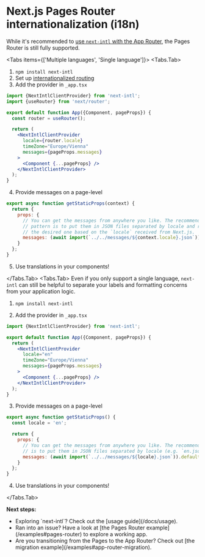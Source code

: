 
# Next.js Pages Router internationalization (i18n)

While it's recommended to [use `next-intl` with the App Router](/docs/getting-started/app-router), the Pages Router is still fully supported.

<Tabs items={['Multiple languages', 'Single language']}>
<Tabs.Tab>
1. `npm install next-intl`
2. Set up [internationalized routing](https://nextjs.org/docs/advanced-features/i18n-routing)
3. Add the provider in `_app.tsx`

```jsx filename="_app.tsx" /NextIntlClientProvider/
import {NextIntlClientProvider} from 'next-intl';
import {useRouter} from 'next/router';

export default function App({Component, pageProps}) {
  const router = useRouter();

  return (
    <NextIntlClientProvider
      locale={router.locale}
      timeZone="Europe/Vienna"
      messages={pageProps.messages}
    >
      <Component {...pageProps} />
    </NextIntlClientProvider>
  );
}
```

4. Provide messages on a page-level

```js filename="pages/index.tsx"
export async function getStaticProps(context) {
  return {
    props: {
      // You can get the messages from anywhere you like. The recommended
      // pattern is to put them in JSON files separated by locale and read
      // the desired one based on the `locale` received from Next.js.
      messages: (await import(`../../messages/${context.locale}.json`)).default
    }
  };
}
```

5. Use translations in your components!

</Tabs.Tab>
<Tabs.Tab>
Even if you only support a single language, `next-intl` can still be helpful to separate your labels and formatting concerns from your application logic.

1. `npm install next-intl`

2. Add the provider in `_app.tsx`

```jsx filename="_app.tsx" /NextIntlClientProvider/
import {NextIntlClientProvider} from 'next-intl';

export default function App({Component, pageProps}) {
  return (
    <NextIntlClientProvider
      locale="en"
      timeZone="Europe/Vienna"
      messages={pageProps.messages}
    >
      <Component {...pageProps} />
    </NextIntlClientProvider>
  );
}
```

3. Provide messages on a page-level

```js filename="pages/index.tsx"
export async function getStaticProps() {
  const locale = 'en';

  return {
    props: {
      // You can get the messages from anywhere you like. The recommended pattern
      // is to put them in JSON files separated by locale (e.g. `en.json`).
      messages: (await import(`../../messages/${locale}.json`)).default
    }
  };
}
```

4. Use translations in your components!

</Tabs.Tab>
</Tabs>

<Callout>

**Next steps:**

<ul className="ml-4 list-disc">
  <li>Exploring `next-intl`? Check out the [usage guide](/docs/usage).</li>
  <li>
    Ran into an issue? Have a look at [the Pages Router
    example](/examples#pages-router) to explore a working app.
  </li>
  <li>
    Are you transitioning from the Pages to the App Router? Check out [the
    migration example](/examples#app-router-migration).
  </li>
</ul>

</Callout>
